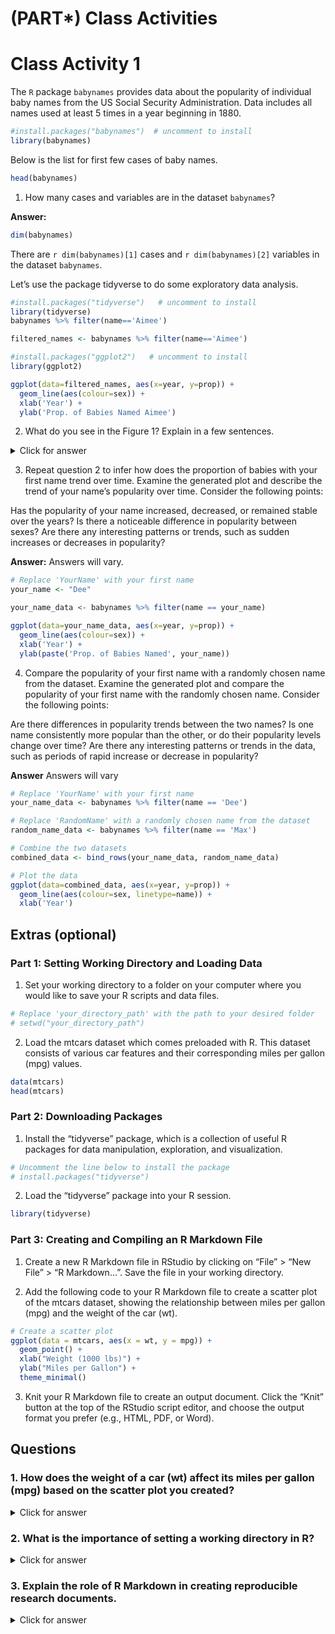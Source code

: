 # (PART\*) Class Activities {-}


# Class Activity 1

The `R` package `babynames` provides data about the popularity of individual baby names from the US Social Security Administration. Data includes all names used at least 5 times in a year beginning in 1880.

```r
#install.packages("babynames")  # uncomment to install
library(babynames)
```

Below is the list for first few cases of baby names.

```r
head(babynames)
```

1. How many cases and variables are in the dataset `babynames`?

**Answer:** 

```r
dim(babynames)
```

There are `r dim(babynames)[1]` cases and `r dim(babynames)[2]` variables in the dataset `babynames`.

Let's use the package tidyverse to do some exploratory data analysis.

```r
#install.packages("tidyverse")   # uncomment to install
library(tidyverse)
babynames %>% filter(name=='Aimee')

filtered_names <- babynames %>% filter(name=='Aimee')
```

```r
#install.packages("ggplot2")   # uncomment to install
library(ggplot2)
```

```r
ggplot(data=filtered_names, aes(x=year, y=prop)) + 
  geom_line(aes(colour=sex)) + 
  xlab('Year') + 
  ylab('Prop. of Babies Named Aimee')
```

2. What do you see in the Figure 1? Explain in a few sentences.

<details>
<summary class="answer">Click for answer</summary>
**Answer:**

In Figure 1, we can see the proportion of babies named Aimee by year for both males and females. We notice that the name Aimee has been more popular among females than males throughout the years. There is a peak in popularity around the 1970s for female babies, and then the popularity declines.
</details>

3. Repeat question 2 to infer how does the proportion of babies with your first name trend over time. Examine the generated plot and describe the trend of your name's popularity over time. Consider the following points:

Has the popularity of your name increased, decreased, or remained stable over the years? Is there a noticeable difference in popularity between sexes? Are there any interesting patterns or trends, such as sudden increases or decreases in popularity?

**Answer:** Answers will vary.

\vspace*{0.2in}


```r
# Replace 'YourName' with your first name
your_name <- "Dee"

your_name_data <- babynames %>% filter(name == your_name)

ggplot(data=your_name_data, aes(x=year, y=prop)) + 
  geom_line(aes(colour=sex)) + 
  xlab('Year') + 
  ylab(paste('Prop. of Babies Named', your_name))
```

4. Compare the popularity of your first name with a randomly chosen name from the dataset. Examine the generated plot and compare the popularity of your first name with the randomly chosen name. Consider the following points:

Are there differences in popularity trends between the two names? Is one name consistently more popular than the other, or do their popularity levels change over time? Are there any interesting patterns or trends in the data, such as periods of rapid increase or decrease in popularity?

**Answer** Answers will vary

\vspace*{0.2in}

```r
# Replace 'YourName' with your first name
your_name_data <- babynames %>% filter(name == 'Dee')

# Replace 'RandomName' with a randomly chosen name from the dataset
random_name_data <- babynames %>% filter(name == 'Max')

# Combine the two datasets
combined_data <- bind_rows(your_name_data, random_name_data)

# Plot the data
ggplot(data=combined_data, aes(x=year, y=prop)) + 
  geom_line(aes(colour=sex, linetype=name)) + 
  xlab('Year') 
```


## Extras (optional)

### Part 1: Setting Working Directory and Loading Data

1. Set your working directory to a folder on your computer where you would like to save your R scripts and data files.

```r
# Replace 'your_directory_path' with the path to your desired folder
# setwd("your_directory_path")
```


2. Load the mtcars dataset which comes preloaded with R. This dataset consists of various car features and their corresponding miles per gallon (mpg) values.


```r
data(mtcars)
head(mtcars)
```


### Part 2: Downloading Packages

1. Install the "tidyverse" package, which is a collection of useful R packages for data manipulation, exploration, and visualization.

```r
# Uncomment the line below to install the package
# install.packages("tidyverse")
```


2. Load the "tidyverse" package into your R session.


```r
library(tidyverse)
```


### Part 3: Creating and Compiling an R Markdown File


1. Create a new R Markdown file in RStudio by clicking on "File" > "New File" > "R Markdown...". Save the file in your working directory.

2. Add the following code to your R Markdown file to create a scatter plot of the mtcars dataset, showing the relationship between miles per gallon (mpg) and the weight of the car (wt).


```r
# Create a scatter plot
ggplot(data = mtcars, aes(x = wt, y = mpg)) +
  geom_point() +
  xlab("Weight (1000 lbs)") +
  ylab("Miles per Gallon") +
  theme_minimal()
```


3. Knit your R Markdown file to create an output document. Click the "Knit" button at the top of the RStudio script editor, and choose the output format you prefer (e.g., HTML, PDF, or Word).


\vspace*{0.5in}


## Questions

### 1. How does the weight of a car (wt) affect its miles per gallon (mpg) based on the scatter plot you created?

<details>
<summary class="answer">Click for answer</summary>
**Answer:**

Based on the scatter plot, there appears to be a negative relationship between the weight of a car (wt) and its miles per gallon (mpg). As the weight of a car increases, its fuel efficiency (mpg) tends to decrease.
</details>


\vspace*{0.5in}

### 2. What is the importance of setting a working directory in R?

<details>
<summary class="answer">Click for answer</summary>
**Answer:**

Setting a working directory in R is important because it determines the default location where R will read from or write to when loading or saving files. This makes it easier to keep your files organized and ensures that your R scripts can access the necessary files without needing to specify the full file paths. It also simplifies sharing your R projects with others since the file paths within your scripts will be relative to the working directory.
</details>



\vspace*{0.5in}

### 3. Explain the role of R Markdown in creating reproducible research documents.

<details>
<summary class="answer">Click for answer</summary>
**Answer:**

R Markdown plays a crucial role in creating reproducible research documents by allowing you to combine text, code, and output (e.g., tables, figures) within a single document. This integration of narrative, data, and results makes it easier to document your data analysis process, ensuring that others can easily understand, reproduce, and build upon your work. R Markdown also supports various output formats (e.g., HTML, PDF, Word) to make it easy to share your research findings with others.

</details>




